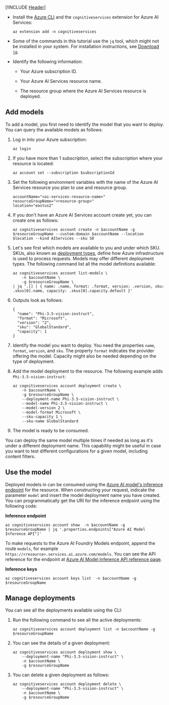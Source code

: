 ---
---

[!INCLUDE [Header](intro)]

* Install the [Azure CLI](/cli/azure/) and the `cognitiveservices` extension for Azure AI Services:

    ```azurecli
    az extension add -n cognitiveservices
    ```

* Some of the commands in this tutorial use the `jq` tool, which might not be installed in your system. For installation instructions, see [Download `jq`](https://stedolan.github.io/jq/download/).

* Identify the following information:

  * Your Azure subscription ID.

  * Your Azure AI Services resource name.

  * The resource group where the Azure AI Services resource is deployed.
    
    
## Add models

To add a model, you first need to identify the model that you want to deploy. You can query the available models as follows:

1. Log in into your Azure subscription:

    ```azurecli
    az login
    ```

2. If you have more than 1 subscription, select the subscription where your resource is located:

    ```azurecli
    az account set --subscription $subscriptionId
    ```

3. Set the following environment variables with the name of the Azure AI Services resource you plan to use and resource group.

    ```azurecli
    accountName="<ai-services-resource-name>"
    resourceGroupName="<resource-group>"
    location="eastus2"
    ```

3. If you don't have an Azure AI Services account create yet, you can create one as follows:

    ```azurecli
    az cognitiveservices account create -n $accountName -g $resourceGroupName --custom-domain $accountName --location $location --kind AIServices --sku S0
    ```

4. Let's see first which models are available to you and under which SKU. SKUs, also known as [deployment types](../../concepts/deployment-types), define how Azure infrastructure is used to process requests. Models may offer different deployment types. The following command list all the model definitions available:
    
    ```azurecli
    az cognitiveservices account list-models \
        -n $accountName \
        -g $resourceGroupName \
    | jq '.[] | { name: .name, format: .format, version: .version, sku: .skus[0].name, capacity: .skus[0].capacity.default }'
    ```

5. Outputs look as follows:

    ```output
    {
      "name": "Phi-3.5-vision-instruct",
      "format": "Microsoft",
      "version": "2",
      "sku": "GlobalStandard",
      "capacity": 1
    }
    ```

6. Identify the model you want to deploy. You need the properties `name`, `format`, `version`, and `sku`. The property `format` indicates the provider offering the model. Capacity might also be needed depending on the type of deployment.

7. Add the model deployment to the resource. The following example adds `Phi-3.5-vision-instruct`:

    ```azurecli
    az cognitiveservices account deployment create \
        -n $accountName \
        -g $resourceGroupName \
        --deployment-name Phi-3.5-vision-instruct \
        --model-name Phi-3.5-vision-instruct \
        --model-version 2 \
        --model-format Microsoft \
        --sku-capacity 1 \
        --sku-name GlobalStandard
    ```

8. The model is ready to be consumed.

You can deploy the same model multiple times if needed as long as it's under a different deployment name. This capability might be useful in case you want to test different configurations for a given model, including content filters.

## Use the model

Deployed models in can be consumed using the [Azure AI model's inference endpoint](../../concepts/endpoints) for the resource. When constructing your request, indicate the parameter `model` and insert the model deployment name you have created. You can programmatically get the URI for the inference endpoint using the following code:

__Inference endpoint__

```azurecli
az cognitiveservices account show  -n $accountName -g $resourceGroupName | jq '.properties.endpoints["Azure AI Model Inference API"]'
```

To make requests to the Azure AI Foundry Models endpoint, append the route `models`, for example `https://<resource>.services.ai.azure.com/models`. You can see the API reference for the endpoint at [Azure AI Model Inference API reference page](https://aka.ms/azureai/modelinference).

__Inference keys__

```azurecli
az cognitiveservices account keys list  -n $accountName -g $resourceGroupName
```

## Manage deployments

You can see all the deployments available using the CLI:

1. Run the following command to see all the active deployments:

    ```azurecli
    az cognitiveservices account deployment list -n $accountName -g $resourceGroupName
    ```

2. You can see the details of a given deployment:

    ```azurecli
    az cognitiveservices account deployment show \
        --deployment-name "Phi-3.5-vision-instruct" \
        -n $accountName \
        -g $resourceGroupName
    ```

3. You can delete a given deployment as follows:

    ```azurecli
    az cognitiveservices account deployment delete \
        --deployment-name "Phi-3.5-vision-instruct" \
        -n $accountName \
        -g $resourceGroupName
    ```    
    
